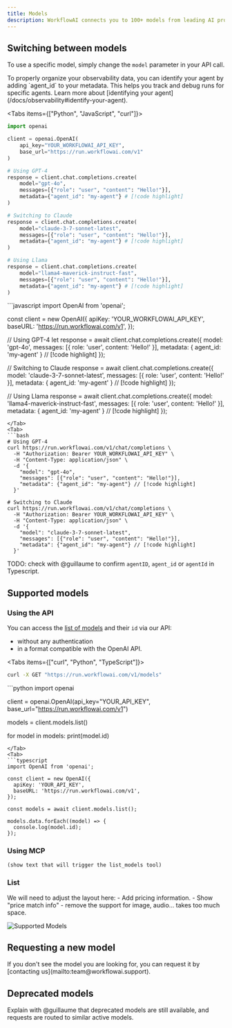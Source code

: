 ```yaml
---
title: Models
description: WorkflowAI connects you to 100+ models from leading AI providers including OpenAI, Anthropic, Google, Meta, DeepSeek, Mistral, and more — all through a single, unified API.
---
```





## Switching between models

To use a specific model, simply change the `model` parameter in your API call.

<Callout type="info">
  To properly organize your observability data, you can identify your agent by adding `agent_id` to your metadata. This helps you track and debug runs for specific agents. Learn more about [identifying your agent](/docs/observability#identify-your-agent).
</Callout>

<Tabs items={["Python", "JavaScript", "curl"]}>
  <Tab>
  ```python
  import openai

  client = openai.OpenAI(
      api_key="YOUR_WORKFLOWAI_API_KEY",
      base_url="https://run.workflowai.com/v1"
  )

  # Using GPT-4
  response = client.chat.completions.create(
      model="gpt-4o",
      messages=[{"role": "user", "content": "Hello!"}],
      metadata={"agent_id": "my-agent"} # [!code highlight]
  )

  # Switching to Claude
  response = client.chat.completions.create(
      model="claude-3-7-sonnet-latest",
      messages=[{"role": "user", "content": "Hello!"}],
      metadata={"agent_id": "my-agent"} # [!code highlight]
  )

  # Using Llama
  response = client.chat.completions.create(
      model="llama4-maverick-instruct-fast",
      messages=[{"role": "user", "content": "Hello!"}],
      metadata={"agent_id": "my-agent"} # [!code highlight]
  )
  ```
  </Tab>
  <Tab>
  ```javascript
  import OpenAI from 'openai';

  const client = new OpenAI({
    apiKey: 'YOUR_WORKFLOWAI_API_KEY',
    baseURL: 'https://run.workflowai.com/v1',
  });

  // Using GPT-4
  let response = await client.chat.completions.create({
    model: 'gpt-4o',
    messages: [{ role: 'user', content: 'Hello!' }],
    metadata: { agent_id: 'my-agent' } // [!code highlight]
  });

  // Switching to Claude
  response = await client.chat.completions.create({
    model: 'claude-3-7-sonnet-latest',
    messages: [{ role: 'user', content: 'Hello!' }],
    metadata: { agent_id: 'my-agent' } // [!code highlight]
  });

  // Using Llama
  response = await client.chat.completions.create({
    model: 'llama4-maverick-instruct-fast',
    messages: [{ role: 'user', content: 'Hello!' }],
    metadata: { agent_id: 'my-agent' } // [!code highlight]
  });
  ```
  </Tab>
  <Tab>
  ```bash
  # Using GPT-4
  curl https://run.workflowai.com/v1/chat/completions \
    -H "Authorization: Bearer YOUR_WORKFLOWAI_API_KEY" \
    -H "Content-Type: application/json" \
    -d '{
      "model": "gpt-4o",
      "messages": [{"role": "user", "content": "Hello!"}],
      "metadata": {"agent_id": "my-agent"} // [!code highlight]
    }'

  # Switching to Claude
  curl https://run.workflowai.com/v1/chat/completions \
    -H "Authorization: Bearer YOUR_WORKFLOWAI_API_KEY" \
    -H "Content-Type: application/json" \
    -d '{
      "model": "claude-3-7-sonnet-latest",
      "messages": [{"role": "user", "content": "Hello!"}],
      "metadata": {"agent_id": "my-agent"} // [!code highlight]
    }'
  ```
  </Tab>
</Tabs>

TODO: check with @guillaume to confirm `agentID`, `agent_id` or `agentId` in Typescript.

## Supported models

### Using the API

You can access the [list of models](https://run.workflowai.com/v1/models) and their `id` via our API:
- without any authentication
- in a format compatible with the OpenAI API.

<Tabs items={["curl", "Python", "TypeScript"]}>
  <Tab>
  ```bash
  curl -X GET "https://run.workflowai.com/v1/models"
  ```
  </Tab>
  <Tab>
  ```python
  import openai

  client = openai.OpenAI(api_key="YOUR_API_KEY", base_url="https://run.workflowai.com/v1")

  models = client.models.list()

  for model in models:
      print(model.id)
  ```
  </Tab>
  <Tab>
  ```typescript
  import OpenAI from 'openai';

  const client = new OpenAI({
    apiKey: 'YOUR_API_KEY',
    baseURL: 'https://run.workflowai.com/v1',
  });

  const models = await client.models.list();

  models.data.forEach((model) => {
    console.log(model.id);
  });
  ```
  </Tab>
</Tabs>

### Using MCP

```
(show text that will trigger the list_models tool)
```

### List

<Callout type="warning">
We will need to adjust the layout here:
- Add pricing information.
- Show "price match info"
- remove the support for image, audio... takes too much space.
</Callout>

![Supported Models](/images/reference/supported-models/tmp-playground-preview-model.png)

<WorkflowModelsWrapper />

## Requesting a new model

<Callout type="info">
  If you don't see the model you are looking for, you can request it by [contacting us](mailto:team@workflowai.support).
</Callout>

## Deprecated models

Explain with @guillaume that deprecated models are still available, and requests are routed to similar active models.
